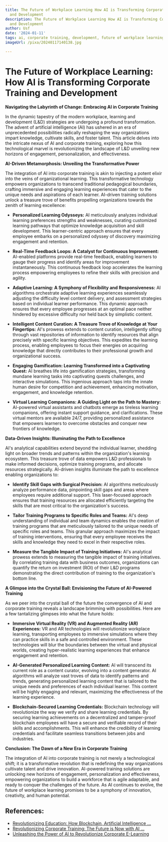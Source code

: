 ```yaml
---
title: The Future of Workplace Learning How AI is Transforming Corporate Training
  and Development
description: The Future of Workplace Learning How AI is Transforming Corporate Training
  and Development
author: Usf
date: '2024-01-11'
tags: ai, corporate training, development, future of workplace learning, technology
imageUrl: /pixa/20240117140138.jpg

---
```

# The  Future of Workplace Learning: How AI is Transforming  Corporate Training and Development

**Navigating the Labyrinth of  Change: Embracing AI in Corporate Training**

In the  dynamic tapestry of  the modern workplace, learning and development (L&D) strategies  are undergoing a  profound transformation. The advent of artificial intelligence (AI) has ushered in an era of unprecedented possibilities radically reshaping the way organizations impart knowledge, cultivate skills,  and foster talent. This article delves into the  intricate nexus of AI and corporate training, exploring how this  technological marvel is revolutionizing the landscape of L&D unveiling new horizons of engagement, personalization, and effectiveness.

**AI-Driven Metamorphosis: Unveiling the Transformative Power**

The integration of AI into corporate training is  akin to injecting a potent elixir into  the veins of organizational learning. This transformative technology  empowers organizations to transcend  traditional pedagogical  boundaries, crafting immersive and engaging learning experiences that cater to  the unique needs and aspirations of each learner. AI-driven training solutions  unlock a treasure trove of benefits propelling organizations towards the zenith of learning excellence:

* **Personalized Learning Odysseys:** AI  meticulously analyzes individual learning preferences  strengths and weaknesses, curating customized learning pathways that optimize knowledge  acquisition and skill development. This learner-centric approach ensures that every employee embarks on a personalized odyssey of  discovery maximizing engagement and retention.

* **Real-Time Feedback Loops: A Catalyst for  Continuous Improvement:** AI-enabled platforms  provide real-time feedback, enabling learners to gauge their progress and identify areas for improvement instantaneously. This continuous feedback loop accelerates the learning process empowering employees to  refine their skills with precision and  agility.

* **Adaptive Learning: A Symphony of Flexibility  and Responsiveness:** AI algorithms  orchestrate adaptive learning  experiences seamlessly adjusting the difficulty level content delivery, and assessment strategies based on individual  learner performance. This dynamic approach ensures that every employee progresses at an optimal pace neither hindered by excessive difficulty nor  held back by  simplistic content.

* **Intelligent Content  Curation: A  Treasure Trove of Knowledge at Your Fingertips:** AI's prowess extends to content curation, intelligently sifting through  vast  repositories of information to identify resources that align precisely  with specific learning objectives. This expedites the learning process, enabling employees to focus their energies on acquiring knowledge that directly contributes to their professional growth and organizational success.

* **Engaging Gamification: Learning  Transformed into  a Captivating Quest:** AI breathes life  into gamification strategies, transforming mundane learning tasks into captivating quests challenges, and interactive simulations. This ingenious approach taps into the innate human desire for competition and achievement, enhancing motivation, engagement, and knowledge retention.

* **Virtual Learning Companions: A Guiding Light on the Path to Mastery:** AI-powered virtual assistants and chatbots emerge as  tireless learning companions, offering instant support guidance, and clarifications. These virtual mentors are available 24/7, providing personalized assistance  that empowers learners to overcome obstacles  and conquer new frontiers of knowledge.

**Data-Driven Insights: Illuminating  the Path to Excellence**

AI's analytical capabilities extend beyond the individual learner, shedding light on broader trends and patterns within the organization's learning ecosystem. This treasure  trove of data  empowers L&D professionals to make informed decisions, optimize training programs, and allocate resources strategically. AI-driven insights  illuminate  the path to excellence enabling organizations  to:

* **Identify Skill Gaps with  Surgical  Precision:** AI algorithms meticulously analyze  performance data, pinpointing skill  gaps and areas where employees require additional support. This  laser-focused approach ensures that training resources are allocated efficiently targeting the skills that are most critical to the organization's success.

* **Tailor Training Programs to Specific  Roles  and Teams:** AI's deep understanding of individual and team dynamics enables the creation of  training programs that  are  meticulously tailored to  the unique needs of specific roles and teams. This granular approach  maximizes the impact of training interventions, ensuring  that every employee receives the skills and  knowledge they  need to excel in their respective roles.

* **Measure the  Tangible Impact of Training  Initiatives:** AI's analytical prowess extends to measuring the  tangible  impact of training  initiatives. By correlating training data with business outcomes, organizations can quantify the return on  investment (ROI) of their  L&D programs demonstrating the direct contribution of training to the  organization's bottom line.

**A Glimpse into the Crystal Ball: Envisioning the Future of AI-Powered Training**

As  we peer into the crystal ball of the future the convergence of  AI and corporate training reveals  a landscape brimming with possibilities. Here are  a few  tantalizing glimpses into what the future holds:

* **Immersive Virtual Reality (VR) and  Augmented Reality (AR) Experiences:** VR and AR technologies will revolutionize workplace learning, transporting employees to immersive simulations where they can practice skills in a safe and controlled environment.  These technologies will blur the boundaries between the  virtual and physical worlds, creating hyper-realistic learning experiences that enhance engagement and retention.

* **AI-Generated Personalized Learning Content:** AI will transcend its  current role as a content curator, evolving into a content generator. AI algorithms will analyze vast troves of data to identify patterns and trends, generating personalized learning content that is tailored to the unique needs and preferences of each individual  learner. This content will be highly engaging and  relevant, maximizing the effectiveness of the learning  experience.

* **Blockchain-Secured  Learning Credentials:** Blockchain technology will revolutionize the way we verify and share learning credentials. By securing learning achievements on a decentralized and tamper-proof blockchain employees will have a secure and verifiable record of their skills and accomplishments.  This will enhance the credibility of learning credentials and facilitate seamless transitions between  jobs and industries.

**Conclusion: The Dawn of  a New Era in Corporate Training**

The integration of AI into corporate training is not merely a  technological shift; it is a transformative revolution that is  redefining the way organizations cultivate talent and drive innovation. AI-powered training solutions are unlocking  new  horizons of engagement, personalization  and effectiveness, empowering organizations to build a workforce that is agile adaptable, and ready to conquer the challenges of the future. As  AI  continues to evolve, the future of workplace learning promises to  be  a symphony of innovation, creativity, and human potential.

## References:
- [Revolutionizing Education: How Blockchain, Artificial Intelligence ...](https://fintelics.medium.com/revolutionizing-education-how-blockchain-artificial-intelligence-and-the-cloud-are-transforming-e9a5a08c7abf)
- [Revolutionizing Corporate Training: The Future is Now with AI ...](https://www.linkedin.com/pulse/revolutionizing-corporate-training-future-now-ai-enabled-harvey-singh)
- [Unleashing the Power of AI to Revolutionize Corporate E-Learning](https://www.linkedin.com/pulse/unleashing-power-ai-revolutionize-corporate-e-learning-varteq-wgzif?trk=article-ssr-frontend-pulse_more-articles_related-content-card)
